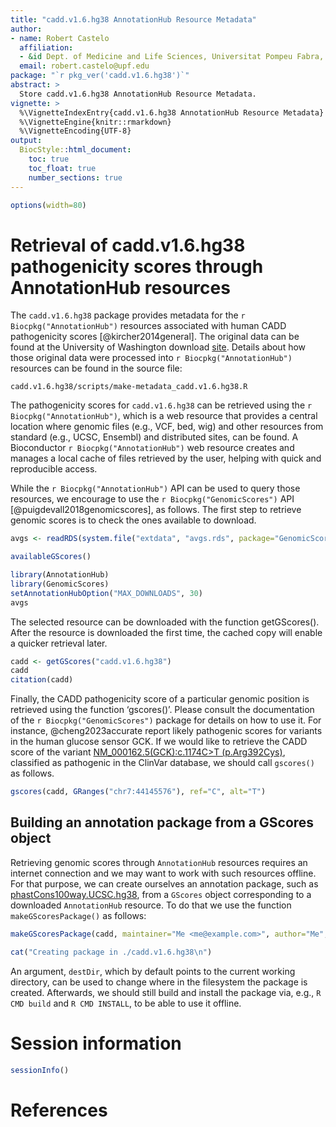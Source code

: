 ```yaml
---
title: "cadd.v1.6.hg38 AnnotationHub Resource Metadata"
author:
- name: Robert Castelo
  affiliation: 
  - &id Dept. of Medicine and Life Sciences, Universitat Pompeu Fabra, Barcelona, Spain
  email: robert.castelo@upf.edu
package: "`r pkg_ver('cadd.v1.6.hg38')`"
abstract: >
  Store cadd.v1.6.hg38 AnnotationHub Resource Metadata.
vignette: >
  %\VignetteIndexEntry{cadd.v1.6.hg38 AnnotationHub Resource Metadata}
  %\VignetteEngine{knitr::rmarkdown}
  %\VignetteEncoding{UTF-8}
output: 
  BiocStyle::html_document:
    toc: true
    toc_float: true
    number_sections: true
---
```


```r
options(width=80)
```

# Retrieval of cadd.v1.6.hg38 pathogenicity scores through AnnotationHub resources

The `cadd.v1.6.hg38` package provides metadata for the
`r Biocpkg("AnnotationHub")` resources associated with human CADD
pathogenicity scores [@kircher2014general]. The original data can be found at
the University of Washington download
[site](https://cadd.gs.washington.edu/download).
Details about how those original data were processed into
`r Biocpkg("AnnotationHub")` resources can be found in the source
file:

```
cadd.v1.6.hg38/scripts/make-metadata_cadd.v1.6.hg38.R
```

The pathogenicity scores for `cadd.v1.6.hg38` can be retrieved using
the `r Biocpkg("AnnotationHub")`,
which is a web resource that provides a central location where genomic files
(e.g., VCF, bed, wig) and other resources from standard (e.g., UCSC, Ensembl) and
distributed sites, can be found. A Bioconductor `r Biocpkg("AnnotationHub")` web
resource creates and manages a local cache of files retrieved by the user,
helping with quick and reproducible access.

While the `r Biocpkg("AnnotationHub")` API can be used to query those resources,
we encourage to use the `r Biocpkg("GenomicScores")` API
[@puigdevall2018genomicscores], as follows. The first step to retrieve genomic
scores is to check the ones available to download.

```r
avgs <- readRDS(system.file("extdata", "avgs.rds", package="GenomicScores"))
```
```r
availableGScores()
```
```r
library(AnnotationHub)
library(GenomicScores)
setAnnotationHubOption("MAX_DOWNLOADS", 30)
avgs
```

The selected resource can be downloaded with the function getGScores().
After the resource is downloaded the first time, the cached copy will
enable a quicker retrieval later.

```r
cadd <- getGScores("cadd.v1.6.hg38")
cadd
citation(cadd)
```

Finally, the CADD pathogenicity score of a particular genomic position
is retrieved using the function 'gscores()'. Please consult the documentation
of the `r Biocpkg("GenomicScores")` package for details on how to use it. For
instance, @cheng2023accurate report likely pathogenic scores for variants in
the human glucose sensor GCK. If we would like to retrieve the CADD
score of the variant
[NM_000162.5(GCK):c.1174C>T (p.Arg392Cys)](https://www.ncbi.nlm.nih.gov/clinvar/variation/585909),
classified as pathogenic in the ClinVar database, we should call `gscores()`
as follows.

```r
gscores(cadd, GRanges("chr7:44145576"), ref="C", alt="T")
```

## Building an annotation package from a GScores object

Retrieving genomic scores through `AnnotationHub` resources requires an internet
connection and we may want to work with such resources offline. For that purpose,
we can create ourselves an annotation package, such as
[phastCons100way.UCSC.hg38](https://bioconductor.org/packages/phastCons100way.UCSC.hg38),
from a `GScores` object corresponding to a downloaded `AnnotationHub` resource.
To do that we use the function `makeGScoresPackage()` as follows:

```r
makeGScoresPackage(cadd, maintainer="Me <me@example.com>", author="Me", version="1.0.0")
```
```r
cat("Creating package in ./cadd.v1.6.hg38\n")
```

An argument, `destDir`, which by default points to the current working
directory, can be used to change where in the filesystem the package is created.
Afterwards, we should still build and install the package via, e.g.,
`R CMD build` and `R CMD INSTALL`, to be able to use it offline.

# Session information

```r
sessionInfo()
```

# References
